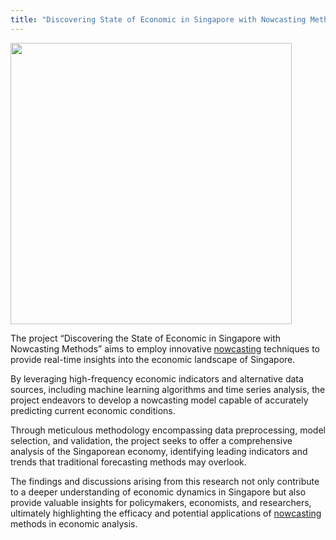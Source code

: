 ```yaml
---
title: "Discovering State of Economic in Singapore with Nowcasting Methods"
---
```


![](images/Nowcasting.png){width="450"}

The project "Discovering the State of Economic in Singapore with Nowcasting Methods" aims to employ innovative [nowcasting](https://en.wikipedia.org/wiki/Nowcasting_(economics)) techniques to provide real-time insights into the economic landscape of Singapore.

By leveraging high-frequency economic indicators and alternative data sources, including machine learning algorithms and time series analysis, the project endeavors to develop a nowcasting model capable of accurately predicting current economic conditions.

Through meticulous methodology encompassing data preprocessing, model selection, and validation, the project seeks to offer a comprehensive analysis of the Singaporean economy, identifying leading indicators and trends that traditional forecasting methods may overlook.

The findings and discussions arising from this research not only contribute to a deeper understanding of economic dynamics in Singapore but also provide valuable insights for policymakers, economists, and researchers, ultimately highlighting the efficacy and potential applications of [nowcasting](https://en.wikipedia.org/wiki/Nowcasting_(economics)) methods in economic analysis.
